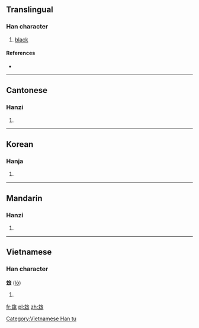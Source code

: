 ==Translingual==

===Han character===
{{Han char|rn=95|rad=玄|as=06|sn=11|four=0873<sub>2</sub>|canj=卜戈人竹女 (YIOHV)}}

# [[black]]

====References====
* {{Han ref|kx=0726.010|dkj=20818|dj=1135.050|hdz=10289.020|uh=7388|ud=29576|bh=D66A|bd=54890}}

----

==Cantonese==

===Hanzi===
{{yue-hanzi|jyut=[[lou4]]|y=lou4}}

# {{defn|lang=yue|sort=玄06}}

----

==Korean==

===Hanja===
{{ko-hanja|hangeul=[[로]], [[노]]|eumhun=|rv=ro, no|mr=ro, no|y=lo, no}}

# {{defn|lang=ko|sort=玄06}}

----

==Mandarin==

===Hanzi===
{{cmn-hanzi|pin=[[lú]] ([[lu2]]), [[wàng]] ([[wang4]]), [[yù]] ([[yu4]])|wg=lu<sup>2</sup>, wang<sup>4</sup>, yü<sup>4</sup>}}

# {{defn|lang=cmn|sort=玄06}}

----

==Vietnamese==

===Han character===
'''玈''' ([[lô]])

# {{defn|lang=vi}}

[[Category:Vietnamese Han tu]]

[[fr:玈]]
[[pl:玈]]
[[zh:玈]]
